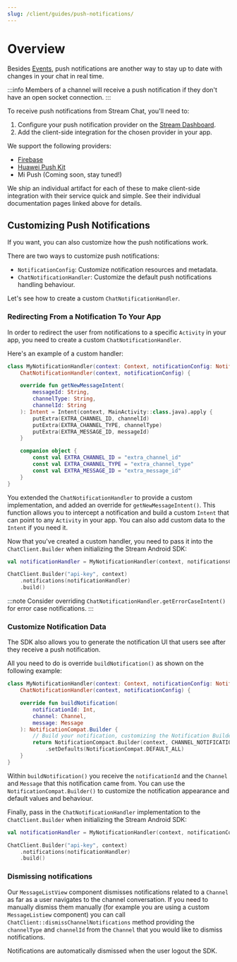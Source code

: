 ```yaml
---
slug: /client/guides/push-notifications/
---
```


# Overview

Besides [Events](https://getstream.io/chat/docs/android/event_listening/?language=kotlin), push notifications are another way to stay up to date with changes in your chat in real time.

:::info
Members of a channel will receive a push notification if they don't have an open socket connection.
:::

To receive push notifications from Stream Chat, you'll need to:

1. Configure your push notification provider on the [Stream Dashboard](https://dashboard.getstream.io/).
2. Add the client-side integration for the chosen provider in your app.

We support the following providers:

- [Firebase](./02-firebase.mdx)
- [Huawei Push Kit](./03-huawei.mdx)
- Mi Push (Coming soon, stay tuned!)

We ship an individual artifact for each of these to make client-side integration with their service quick and simple. See their individual documentation pages linked above for details.

## Customizing Push Notifications

If you want, you can also customize how the push notifications work.

There are two ways to customize push notifications:

* `NotificationConfig`: Customize notification resources and metadata.
* `ChatNotificationHandler`: Customize the default push notifications handling behaviour.

Let's see how to create a custom `ChatNotificationHandler`.

### Redirecting From a Notification To Your App

In order to redirect the user from notifications to a specific `Activity` in your app, you need to create a custom `ChatNotificationHandler`.

Here's an example of a custom handler:

```kotlin
class MyNotificationHandler(context: Context, notificationConfig: NotificationConfig) :
    ChatNotificationHandler(context, notificationConfig) {

    override fun getNewMessageIntent(
        messageId: String,
        channelType: String,
        channelId: String
    ): Intent = Intent(context, MainActivity::class.java).apply {
        putExtra(EXTRA_CHANNEL_ID, channelId)
        putExtra(EXTRA_CHANNEL_TYPE, channelType)
        putExtra(EXTRA_MESSAGE_ID, messageId)
    }

    companion object {
        const val EXTRA_CHANNEL_ID = "extra_channel_id"
        const val EXTRA_CHANNEL_TYPE = "extra_channel_type"
        const val EXTRA_MESSAGE_ID = "extra_message_id"
    }
}
```

You extended the `ChatNotificationHandler` to provide a custom implementation, and added an override for `getNewMessageIntent()`. This function allows you to intercept a notification and build a custom `Intent` that can point to any `Activity` in your app. You can also add custom data to the `Intent` if you need it.

Now that you've created a custom handler, you need to pass it into the `ChatClient.Builder` when initializing the Stream Android SDK:

```kotlin {4}
val notificationHandler = MyNotificationHandler(context, notificationsConfig)

ChatClient.Builder("api-key", context)
    .notifications(notificationHandler)
    .build()
```

:::note
Consider overriding `ChatNotificationHandler.getErrorCaseIntent()` for error case notifications.
:::

### Customize Notification Data

The SDK also allows you to generate the notification UI that users see after they receive a push notification.

All you need to do is override `buildNotification()` as shown on the following example:

```kotlin
class MyNotificationHandler(context: Context, notificationConfig: NotificationConfig) :
    ChatNotificationHandler(context, notificationConfig) {

    override fun buildNotification(
        notificationId: Int,
        channel: Channel,
        message: Message
    ): NotificationCompat.Builder {
        // Build your notification, customizing the Notification Builder as needed
        return NotificationCompact.Builder(context, CHANNEL_NOTIFICATION_ID)
            .setDefaults(NotificationCompat.DEFAULT_ALL)
    }
}
```

Within `buildNotification()` you receive the `notificationId` and the `Channel` and `Message` that this notification came from. You can use the `NotificationCompat.Builder()` to customize the notification appearance and default values and behaviour.

Finally, pass in the `ChatNotificationHandler` implementation to the `ChatClient.Builder` when initializing the Stream Android SDK:

```kotlin {4}
val notificationHandler = MyNotificationHandler(context, notificationConfig)

ChatClient.Builder("api-key", context)
    .notifications(notificationHandler)
    .build()
```

### Dismissing notifications
Our `MessageListView` component dismisses notifications related to a `Channel` as far as a user navigates to the channel conversation.
If you need to manually dismiss them manually (for example you are using a custom `MessageListiew` component) you can call `ChatClient::dismissChannelNotifications` method providing the `channelType` and `channelId` from the `Channel` that you would like to dismiss notifications.

Notifications are automatically dismissed when the user logout the SDK.